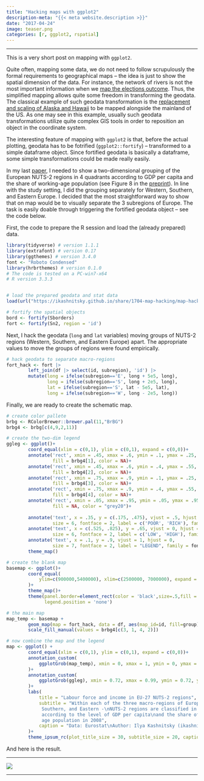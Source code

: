 ```yaml
---
title: "Hacking maps with ggplot2"
description-meta: "{{< meta website.description >}}"
date: "2017-04-24"
image: teaser.png
categories: [r, ggplot2, rspatial]
---
```


***


This is a very short post on mapping with `ggplot2`.   

Quite often, mapping some data, we do not need to follow scrupulously the formal requirements to geographical maps -- the idea is just to show the spatial dimension of the data. For instance, the network of rivers is not the most important information when we [map the elections outcome][ele]. Thus, the simplified mapping allows quite some freedom in transforming the geodata. The classical example of such geodata transformation is the [replacement and scaling of Alaska and Hawaii][ala] to be mapped alongside the mainland of the US. As one may see in this example, usually such geodata transformations utilize quite complex GIS tools in order to reposition an object in the coordinate system.  

The interesting feature of mapping with `ggplot2` is that, before the actual plotting, geodata has to be fotrified (`ggplot2::fortify`) -- transformed to a simple dataframe object. Since fortified geodata is basically a dataframe, some simple transformations could be made really easily.   

In my last [paper][osf], I needed to show a two-dimensional grouping of the European NUTS-2 regions in 4 quadrants according to GDP per capita and the share of working-age population (see Figure 8 in the [preprint][pre]). In line with the study setting, I did the grouping separately for Western, Southern, and Eastern Europe. I decided that the most straightforward way to show that on map would be to visually separate the 3 subregions of Europe. The task is easily doable through triggering the fortified geodata object -- see the code below. 

First, the code to prepare the R session and load the (already prepared) data.

```r
library(tidyverse) # version 1.1.1
library(extrafont) # version 0.17
library(ggthemes) # version 3.4.0
font <- "Roboto Condensed"
library(hrbrthemes) # version 0.1.0
# The code is tested on a PC-win7-x64
# R version 3.3.3


# load the prepared geodata and stat data
load(url("https://ikashnitsky.github.io/share/1704-map-hacking/map-hacking.Rdata"))

# fortify the spatial objects
bord <- fortify(Sborders)
fort <- fortify(Sn2, region = 'id')
```

Next, I hack the geodata (`long` and `lat` variables) moving groups of NUTS-2 regions (Western, Southern, and Eastern Europe) apart. The appropriate values to move the groups of regions were found empirically. 

```r
# hack geodata to separate macro-regions
fort_hack <- fort |> 
        left_join(df |> select(id, subregion), 'id') |> 
        mutate(long = ifelse(subregion=='E', long + 5e5, long),
               long = ifelse(subregion=='S', long + 2e5, long),
               lat = ifelse(subregion=='S', lat - 5e5, lat),
               long = ifelse(subregion=='W', long - 2e5, long))
```

Finally, we are ready to create the schematic map. 

```r
# create color pallete
brbg <- RColorBrewer::brewer.pal(11,"BrBG")
brbg4 <- brbg[c(4,9,2,11)]

# create the two-dim legend
ggleg <- ggplot()+
        coord_equal(xlim = c(0,1), ylim = c(0,1), expand = c(0,0))+
        annotate('rect', xmin = .45, xmax = .6, ymin = .1, ymax = .25, 
                 fill = brbg4[1], color = NA)+
        annotate('rect', xmin = .45, xmax = .6, ymin = .4, ymax = .55, 
                 fill = brbg4[2], color = NA)+
        annotate('rect', xmin = .75, xmax = .9, ymin = .1, ymax = .25, 
                 fill = brbg4[3], color = NA)+
        annotate('rect', xmin = .75, xmax = .9, ymin = .4, ymax = .55, 
                 fill = brbg4[4], color = NA)+
        annotate('rect', xmin = .05, xmax = .95, ymin = .05, ymax = .95, 
                 fill = NA, color = "grey20")+
        
        annotate('text', x = .35, y = c(.175, .475), vjust = .5, hjust = 1,
                 size = 6, fontface = 2, label = c('POOR', 'RICH'), family = font) + 
        annotate('text', x = c(.525, .825), y = .65, vjust = 0, hjust = .5,
                 size = 6, fontface = 2, label = c('LOW', 'HIGH'), family = font)+
        annotate('text', x = .1, y = .9, vjust = 1, hjust = 0,
                 size = 7, fontface = 2, label = "LEGEND", family = font)+
        theme_map()

# create the blank map
basemap <- ggplot()+
        coord_equal(
            ylim=c(900000,5400000), xlim=c(2500000, 7000000), expand = c(0,0)
        )+
        theme_map()+
        theme(panel.border=element_rect(color = 'black',size=.5,fill = NA),
              legend.position = 'none')

# the main map
map_temp <- basemap + 
        geom_map(map = fort_hack, data = df, aes(map_id=id, fill=group))+
        scale_fill_manual(values = brbg4[c(3, 1, 4, 2)])

# now combine the map and the legend
map <- ggplot() + 
        coord_equal(xlim = c(0,1), ylim = c(0,1), expand = c(0,0))+
        annotation_custom(
            ggplotGrob(map_temp), xmin = 0, xmax = 1, ymin = 0, ymax = 1
        )+
        annotation_custom(
            ggplotGrob(ggleg), xmin = 0.72, xmax = 0.99, ymin = 0.72, ymax = 0.99
        )+
        labs(
            title = "Labour force and income in EU-27 NUTS-2 regions",
            subtitle = "Within each of the three macro-regions of Europe - Westren, 
             Southern, and Eastern -\nNUTS-2 regions are classified in 4 groups 
             according to the level of GDP per capita\nand the share of working 
             age population in 2008",
            caption = "Data: Eurostat\nAuthor: Ilya Kashnitsky (ikashnitsky.github.io)"
        )+
        theme_ipsum_rc(plot_title_size = 30, subtitle_size = 20, caption_size = 15)
```

And here is the result.

***  

![](hacked-map.png)


***


[ele]: https://twitter.com/data_debunk/status/856251551970717698
[ala]: https://rpubs.com/technocrat/thematic-alaska-hawaii
[osf]: https://osf.io/suwxf/
[pre]: https://ikashnitsky.github.io/doc/pubs/1702-nidi-wp-ik.pdf
